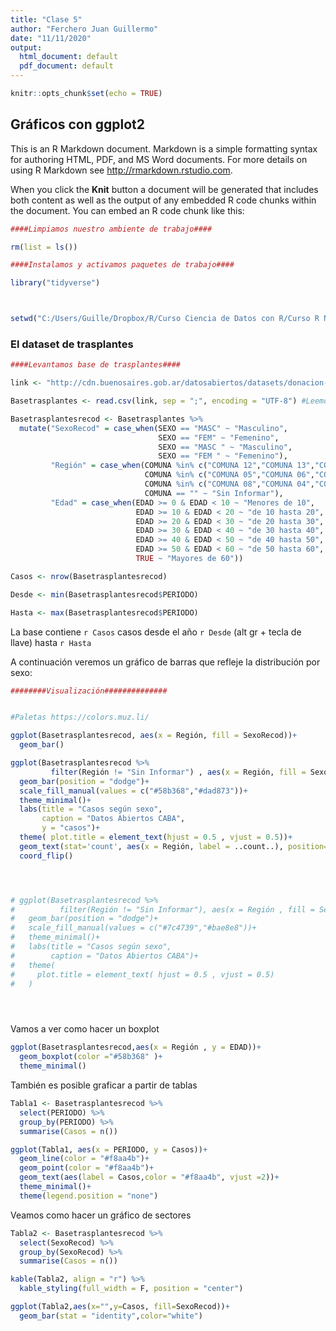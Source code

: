 ---
title: "Clase 5"
author: "Ferchero Juan Guillermo"
date: "11/11/2020"
output:
  html_document: default
  pdf_document: default
---

```{r setup, include=FALSE}
knitr::opts_chunk$set(echo = TRUE)

```

## Gráficos con ggplot2

This is an R Markdown document. Markdown is a simple formatting syntax for authoring HTML, PDF, and MS Word documents. For more details on using R Markdown see <http://rmarkdown.rstudio.com>.

When you click the **Knit** button a document will be generated that includes both content as well as the output of any embedded R code chunks within the document. You can embed an R code chunk like this:

```{r inicio}
####Limpiamos nuestro ambiente de trabajo####

rm(list = ls())

####Instalamos y activamos paquetes de trabajo####

library("tidyverse")



setwd("C:/Users/Guille/Dropbox/R/Curso Ciencia de Datos con R/Curso R Nivel Inicial")

```

### El dataset de trasplantes

```{r echo=FALSE, message=FALSE, warning=FALSE}
####Levantamos base de trasplantes####

link <- "http://cdn.buenosaires.gob.ar/datosabiertos/datasets/donacion-y-trasplante-de-organos-y-tejidos-en-la-ciudad-de-buenos-aires/trasplantes.csv"

Basetrasplantes <- read.csv(link, sep = ";", encoding = "UTF-8") #Leemos datos desde link

Basetrasplantesrecod <- Basetrasplantes %>% 
  mutate("SexoRecod" = case_when(SEXO == "MASC" ~ "Masculino",
                                 SEXO == "FEM" ~ "Femenino",
                                 SEXO == "MASC " ~ "Masculino",
                                 SEXO == "FEM " ~ "Femenino"),
         "Región" = case_when(COMUNA %in% c("COMUNA 12","COMUNA 13","COMUNA 14","COMUNA 02") ~ "Norte",
                              COMUNA %in% c("COMUNA 05","COMUNA 06","COMUNA 07","COMUNA 10","COMUNA 11","COMUNA 15","COMUNA 01","COMUNA 03") ~ "Centro",
                              COMUNA %in% c("COMUNA 08","COMUNA 04","COMUNA 09") ~ "Sur",
                              COMUNA == "" ~ "Sin Informar"),
         "Edad" = case_when(EDAD >= 0 & EDAD < 10 ~ "Menores de 10",
                            EDAD >= 10 & EDAD < 20 ~ "de 10 hasta 20",
                            EDAD >= 20 & EDAD < 30 ~ "de 20 hasta 30",
                            EDAD >= 30 & EDAD < 40 ~ "de 30 hasta 40",
                            EDAD >= 40 & EDAD < 50 ~ "de 40 hasta 50",
                            EDAD >= 50 & EDAD < 60 ~ "de 50 hasta 60",
                            TRUE ~ "Mayores de 60"))

Casos <- nrow(Basetrasplantesrecod)

Desde <- min(Basetrasplantesrecod$PERIODO)

Hasta <- max(Basetrasplantesrecod$PERIODO)

```

La base contiene `r Casos` casos desde el año `r Desde` (alt gr + tecla de llave) hasta `r Hasta`

A continuación veremos un gráfico de barras que refleje la distribución por sexo:

```{r}

########Visualización##############


#Paletas https://colors.muz.li/

ggplot(Basetrasplantesrecod, aes(x = Región, fill = SexoRecod))+
  geom_bar()

ggplot(Basetrasplantesrecod %>% 
         filter(Región != "Sin Informar") , aes(x = Región, fill = SexoRecod))+
  geom_bar(position = "dodge")+
  scale_fill_manual(values = c("#58b368","#dad873"))+
  theme_minimal()+
  labs(title = "Casos según sexo",
       caption = "Datos Abiertos CABA",
       y = "casos")+
  theme( plot.title = element_text(hjust = 0.5 , vjust = 0.5))+
  geom_text(stat='count', aes(x = Región, label = ..count..), position=position_dodge(width=0.9), vjust=-0.35)+
  coord_flip()




# ggplot(Basetrasplantesrecod %>% 
#          filter(Región != "Sin Informar"), aes(x = Región , fill = SexoRecod))+
#   geom_bar(position = "dodge")+
#   scale_fill_manual(values = c("#7c4739","#bae8e8"))+
#   theme_minimal()+
#   labs(title = "Casos según sexo",
#        caption = "Datos Abiertos CABA")+
#   theme(
#     plot.title = element_text( hjust = 0.5 , vjust = 0.5)
#   )





```

Vamos a ver como hacer un boxplot


```{r}
ggplot(Basetrasplantesrecod,aes(x = Región , y = EDAD))+
  geom_boxplot(color ="#58b368" )+
  theme_minimal()
```


También es posible graficar a partir de tablas

```{r echo=FALSE, message=FALSE, warning=FALSE}

Tabla1 <- Basetrasplantesrecod %>% 
  select(PERIODO) %>% 
  group_by(PERIODO) %>% 
  summarise(Casos = n())

ggplot(Tabla1, aes(x = PERIODO, y = Casos))+
  geom_line(color = "#f8aa4b")+
  geom_point(color = "#f8aa4b")+
  geom_text(aes(label = Casos,color = "#f8aa4b", vjust =2))+
  theme_minimal()+
  theme(legend.position = "none")


```

Veamos como hacer un gráfico de sectores



```{r echo=FALSE, message=FALSE, warning=FALSE}

Tabla2 <- Basetrasplantesrecod %>% 
  select(SexoRecod) %>% 
  group_by(SexoRecod) %>% 
  summarise(Casos = n())

kable(Tabla2, align = "r") %>% 
  kable_styling(full_width = F, position = "center")

ggplot(Tabla2,aes(x="",y=Casos, fill=SexoRecod))+
  geom_bar(stat = "identity",color="white")

```



